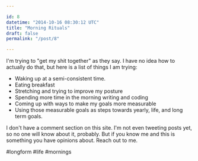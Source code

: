 ```yaml
---

id: 8
datetime: "2014-10-16 08:30:12 UTC"
title: "Morning Rituals"
draft: false
permalink: "/post/8"

---
```


I'm trying to "get my shit together" as they say. I have no idea how to actually do that, but here is a list of things I am trying:

 - Waking up at a semi-consistent time.
 - Eating breakfast
 - Stretching and trying to improve my posture
 - Spending more time in the morning writing and coding
 - Coming up with ways to make my goals more measurable
 - Using those measurable goals as steps towards yearly, life, and long term goals.

I don't have a comment section on this site. I'm not even tweeting posts yet, so no one will know about it, probably. But if you know me and this is something you have opinions about. Reach out to me.

#longform #life #mornings

